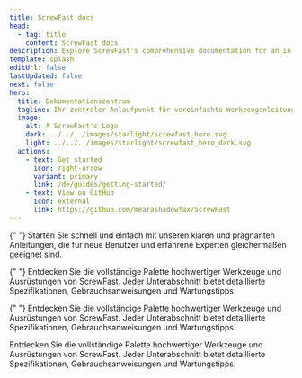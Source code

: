 ```yaml
---
title: ScrewFast docs
head:
  - tag: title
    content: ScrewFast docs
description: Explore ScrewFast's comprehensive documentation for an in-depth look at our premium tools and construction services.
template: splash
editUrl: false
lastUpdated: false
next: false
hero:
  title: Dokumentationszentrum
  tagline: Ihr zentraler Anlaufpunkt für vereinfachte Werkzeuganleitungen, detaillierte Service-Dokumentationen und Projektunterstützung.
  image:
    alt: A ScrewFast's Logo
    dark: ../../../images/starlight/screwfast_hero.svg
    light: ../../../images/starlight/screwfast_hero_dark.svg
  actions:
    - text: Get started
      icon: right-arrow
      variant: primary
      link: /de/guides/getting-started/
    - text: View on GitHub
      icon: external
      link: https://github.com/mearashadowfax/ScrewFast
---
```



<CardGrid stagger>

{" "}
<Card title="Schnellstartanleitungen" icon="document">
  Starten Sie schnell und einfach mit unseren klaren und prägnanten Anleitungen,
  die für neue Benutzer und erfahrene Experten gleichermaßen geeignet sind.
</Card>

{" "}
<Card title="Werkzeuge & Ausrüstung" icon="seti:eslint">
  Entdecken Sie die vollständige Palette hochwertiger Werkzeuge und Ausrüstungen
  von ScrewFast. Jeder Unterabschnitt bietet detaillierte Spezifikationen,
  Gebrauchsanweisungen und Wartungstipps.
</Card>

{" "}
<Card title="Bauleistungen" icon="seti:puppet">
  Entdecken Sie die vollständige Palette hochwertiger Werkzeuge und Ausrüstungen
  von ScrewFast. Jeder Unterabschnitt bietet detaillierte Spezifikationen,
  Gebrauchsanweisungen und Wartungstipps.
</Card>

   <Card title="Erweiterte Themen" icon="seti:terraform">
    Entdecken Sie die vollständige Palette hochwertiger Werkzeuge und Ausrüstungen von ScrewFast. Jeder Unterabschnitt bietet detaillierte Spezifikationen, Gebrauchsanweisungen und Wartungstipps.
  </Card>
</CardGrid>
